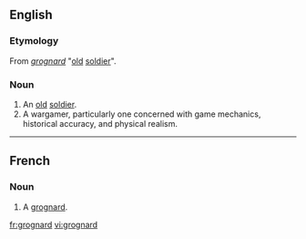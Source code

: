 ==English==

===Etymology===

From {{F.}} ''[[grognard#French|grognard]]'' "[[old]] [[soldier]]".

===Noun===
{{en-noun}}

# An [[old]] [[soldier]].
# A wargamer, particularly one concerned with game mechanics, historical accuracy, and physical realism.
----

==French==

===Noun===
{{fr-noun|m}}

# A [[grognard#English|grognard]].

[[fr:grognard]]
[[vi:grognard]]